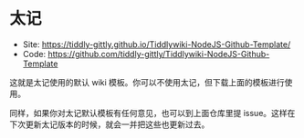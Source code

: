 # 太记

- Site: https://tiddly-gittly.github.io/Tiddlywiki-NodeJS-Github-Template/
- Code: https://github.com/tiddly-gittly/Tiddlywiki-NodeJS-Github-Template

这就是太记使用的默认 wiki 模板。你可以不使用太记，但下载上面的模板进行使用。

同样，如果你对太记默认模板有任何意见，也可以到上面仓库里提 issue。这样在下次更新太记版本的时候，就会一并把这些也更新过去。
